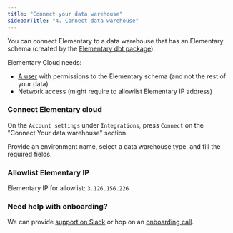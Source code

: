 ```yaml
---
title: "Connect your data warehouse"
sidebarTitle: "4. Connect data warehouse"
---
```


You can connect Elementary to a data warehouse that has an Elementary schema (created by the [Elementary dbt package](/cloud/onboarding/quickstart-dbt-package)).

Elementary Cloud needs:
- [A user](/cloud/onboarding/configure-user) with permissions to the Elementary schema (and not the rest of your data)
- Network access (might require to allowlist Elementary IP address)

### Connect Elementary cloud

On the `Account settings` under `Integrations`, press `Connect` on the "Connect Your data warehouse" section.

Provide an environment name, select a data warehouse type, and fill the required fields.

### Allowlist Elementary IP

Elementary IP for allowlist: `3.126.156.226`

### Need help with onboarding?

We can provide [support on Slack](https://join.slack.com/t/elementary-community/shared_invite/zt-1b9vogqmq-y~IRhc2396CbHNBXLsrXcA) or hop on an [onboarding call](https://savvycal.com/MaayanSa/df29881c).
